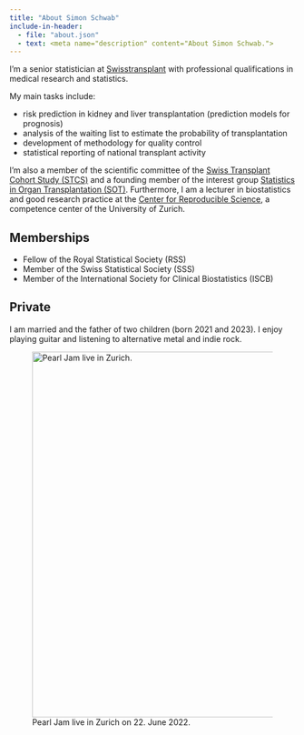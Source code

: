 ```yaml
---
title: "About Simon Schwab"
include-in-header:
  - file: "about.json"
  - text: <meta name="description" content="About Simon Schwab.">
---
```


I'm a senior statistician at [Swisstransplant](https://www.swisstransplant.org/) with professional qualifications in medical research and statistics.

My main tasks include: 

-   risk prediction in kidney and liver transplantation (prediction models for prognosis)
-   analysis of the waiting list to estimate the probability of transplantation
-   development of methodology for quality control
-   statistical reporting of national transplant activity

I'm also a member of the scientific committee of the [Swiss Transplant Cohort Study (STCS)](https://www.stcs.ch/) and a founding member of the interest group [Statistics in Organ Transplantation (SOT)](https://sites.google.com/view/statistics-in-transplantation/startseite). Furthermore, I am a lecturer in biostatistics and good research practice at the [Center for Reproducible Science](https://www.crs.uzh.ch/), a competence center of the University of Zurich.

## Memberships

-   Fellow of the Royal Statistical Society (RSS)
-   Member of the Swiss Statistical Society (SSS)
-   Member of the International Society for Clinical Biostatistics (ISCB)

## Private

I am married and the father of two children (born 2021 and 2023). I enjoy playing guitar and listening to alternative metal and indie rock.

![Pearl Jam live in Zurich on 22. June 2022.](images/pj_zurich.jpg){width="6.7in" alt="Pearl Jam live in Zurich."}
